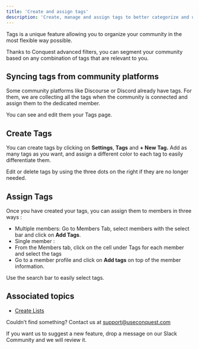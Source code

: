 ```yaml
---
title: 'Create and assign tags'
description: 'Create, manage and assign tags to better categorize and understand your members'
---
```


Tags is a unique feature allowing you to organize your community in the most flexible way possible. 

Thanks to Conquest advanced filters, you can segment your community based on any combination of tags that are relevant to you. 

## Syncing tags from community platforms

Some community platforms like Discourse or Discord already have tags. For them, we are collecting all the tags when the community is connected and assign them to the dedicated member.

You can see and edit them your Tags page.

## Create Tags

You can create tags by clicking on **Settings**, **Tags** and **+ New Tag.** Add as many tags as you want, and assign a different color to each tag to easily differentiate them. 

Edit or delete tags by using the three dots on the right if they are no longer needed.

## Assign Tags

Once you have created your tags, you can assign them to members in three ways : 

- Multiple members: Go to Members Tab, select members with the select bar and click on **Add Tags**.
- Single member : 
- From the Members tab, click on the cell under Tags for each member and select the tags
- Go to a member profile and click on **Add tags** on top of the member information.

Use the search bar to easily select tags. 

## Associated topics

- [Create Lists](/workspace/lists)

Couldn’t find something? Contact us at [support@useconquest.com](mailto:support@useconquest.com)

If you want us to suggest a new feature, drop a message on our Slack Community and we will review it.